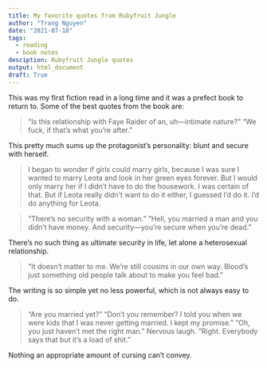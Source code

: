 ```yaml
---
title: My favorite quotes from Rubyfruit Jungle 
author: "Trang Nguyen"
date: "2021-07-18"
tags:
  - reading
  - book notes
desciption: Rubyfruit Jungle quotes
output: html_document
draft: True
---
```


This was my first fiction read in a long time and it was a prefect book to return to. Some of the best quotes from the book are:

> “Is this relationship with Faye Raider of an, uh—intimate nature?” “We fuck, if that’s what you’re after.”

This pretty much sums up the protagonist's personality: blunt and secure with herself. 

> I began to wonder if girls could marry girls, because I was sure I wanted to marry Leota and look in her green eyes forever. But I would only marry her if I didn’t have to do the housework. I was certain of that. But if Leota really didn’t want to do it either, I guessed I’d do it. I’d do anything for Leota.

> "There’s no security with a woman.” “Hell, you married a man and you didn’t have money. And security—you’re secure when you’re dead.”

There's no such thing as ultimate security in life, let alone a heterosexual relationship. 

> "It doesn't matter to me. We're still cousins in our own way. Blood's just something old people talk about to make you feel bad."

The writing is so simple yet no less powerful, which is not always easy to do.

> “Are you married yet?” “Don’t you remember? I told you when we were kids that I was never getting married. I kept my promise.” “Oh, you just haven’t met the right man.” Nervous laugh. “Right. Everybody says that but it’s a load of shit.”

Nothing an appropriate amount of cursing can't convey.